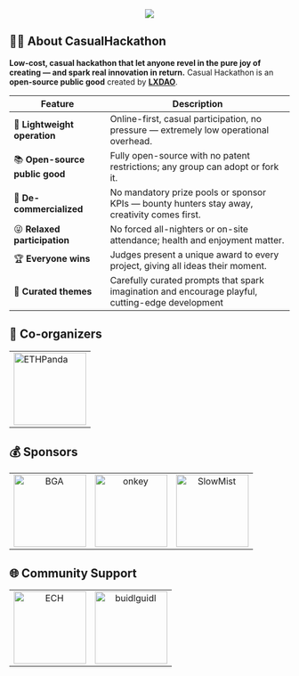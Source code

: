 <div align="center">
    <img src="../images/banner.png"/>
</div>

## 👨‍💻 About CasualHackathon
**Low-cost, casual hackathon that let anyone revel in the pure joy of creating — and spark real innovation in return.** Casual Hackathon is an **open-source public good** created by [ **LXDAO**](https://lxdao.io/).

| Feature | Description |
|---------|---------------------|
| 🚀 **Lightweight operation** | Online-first, casual participation, no pressure — extremely low operational overhead. |
| 📚 **Open-source public good** | Fully open-source with no patent restrictions; any group can adopt or fork it. |
| 💎 **De-commercialized** | No mandatory prize pools or sponsor KPIs — bounty hunters stay away, creativity comes first. |
| 😜 **Relaxed participation** | No forced all-nighters or on-site attendance; health and enjoyment matter. |
| 🏆 **Everyone wins** | Judges present a unique award to every project, giving all ideas their moment. |
| 🎯 **Curated themes** | Carefully curated prompts that spark imagination and encourage playful, cutting-edge development |

## 🤝 Co-organizers

<table>
    <tr>
        <td>
            <a href="https://ethpanda.org/" target="_blank">
                <img src="../images/ETHPanda.png" alt="ETHPanda" width="130" />
            </a>
        </td>
    </tr>
</table>

## 💰 Sponsors

<table>
    <tr>
        <td align="center" valign="middle">  
            <a href="https://chainforgood.org/" target="_blank">
                <img src="../images/BGA.png" alt="BGA" width="130" />
            </a>
        </td>
        <td align="center" valign="middle">  
            <a href="https://onekey.so/" target="_blank">
                <img src="../images/onkey.png" alt="onkey" width="130" />
            </a>
        </td>
        <td align="center" valign="middle">  
            <a href="https://slowmist.com/" target="_blank">
                <img src="../images/SlowMist.png" alt="SlowMist" width="130" />
            </a>
        </td>
    </tr>
</table>

## 🌐 Community Support

<table>
    <tr>
        <td align="center" valign="middle">  
            <a href="https://www.ethcatherders.com/" target="_blank">
                <img src="../images/ECH.png" alt="ECH" width="130" />
            </a>
        </td>
        <td align="center" valign="middle">  
            <a href="https://buidlguidl.com/" target="_blank">
                <img src="../images/buidlguidl.png" alt="buidlguidl" width="130" />
            </a>
        </td>
    </tr>
</table>